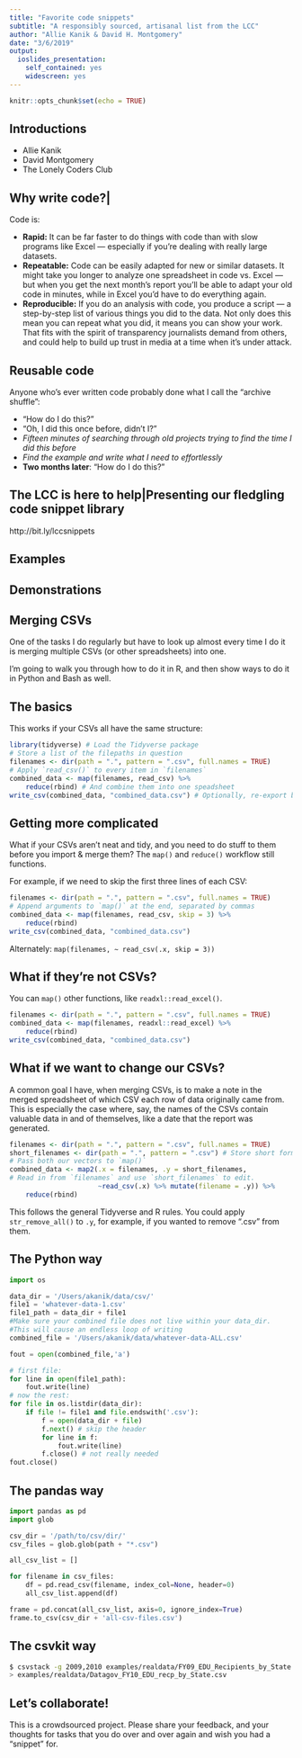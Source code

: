 ```yaml
---
title: "Favorite code snippets"
subtitle: "A responsibly sourced, artisanal list from the LCC"
author: "Allie Kanik & David H. Montgomery"
date: "3/6/2019"
output: 
  ioslides_presentation: 
    self_contained: yes
    widescreen: yes
---
```


```r
knitr::opts_chunk$set(echo = TRUE)
```

## Introductions

- Allie Kanik
- David Montgomery
- The Lonely Coders Club

## Why write code?|

Code is: 

- **Rapid:** It can be far faster to do things with code than with slow programs like Excel — especially if you're dealing with really large datasets.
- **Repeatable:** Code can be easily adapted for new or similar datasets. It might take you longer to analyze one spreadsheet in code vs. Excel — but when you get the next month's report you'll be able to adapt your old code in minutes, while in Excel you'd have to do everything again.
- **Reproducible:** If you do an analysis with code, you produce a script — a step-by-step list of various things you did to the data. Not only does this mean you can repeat what you did, it means you can show your work. That fits with the spirit of transparency journalists demand from others, and could help to build up trust in media at a time when it's under attack.

## Reusable code

Anyone who's ever written code probably done what I call the "archive shuffle":

- "How do I do this?"
- "Oh, I did this once before, didn't I?"
- *Fifteen minutes of searching through old projects trying to find the time I did this before*
- *Find the example and write what I need to effortlessly*
- **Two months later**: "How do I do this?"

## The LCC is here to help|Presenting our fledgling code snippet library

http://bit.ly/lccsnippets

## Examples

## Demonstrations

## Merging CSVs

One of the tasks I do regularly but have to look up almost every time I do it is merging multiple CSVs (or other spreadsheets) into one.

I'm going to walk you through how to do it in R, and then show ways to do it in Python and Bash as well.

## The basics

This works if your CSVs all have the same structure: 

```r
library(tidyverse) # Load the Tidyverse package
# Store a list of the filepaths in question
filenames <- dir(path = ".", pattern = ".csv", full.names = TRUE) 
# Apply `read_csv()` to every item in `filenames`
combined_data <- map(filenames, read_csv) %>% 
	reduce(rbind) # And combine them into one speadsheet
write_csv(combined_data, "combined_data.csv") # Optionally, re-export back to CSV.
```

## Getting more complicated

What if your CSVs aren't neat and tidy, and you need to do stuff to them before you import & merge them? The `map()` and `reduce()` workflow still functions.

For example, if we need to skip the first three lines of each CSV: 

```r
filenames <- dir(path = ".", pattern = ".csv", full.names = TRUE) 
# Append arguments to `map()` at the end, separated by commas
combined_data <- map(filenames, read_csv, skip = 3) %>% 
	reduce(rbind) 
write_csv(combined_data, "combined_data.csv") 
```

Alternately: ` map(filenames, ~ read_csv(.x, skip = 3))`

## What if they're not CSVs?

You can `map()` other functions, like `readxl::read_excel()`.

```r
filenames <- dir(path = ".", pattern = ".csv", full.names = TRUE) 
combined_data <- map(filenames, readxl::read_excel) %>% 
	reduce(rbind)
write_csv(combined_data, "combined_data.csv")
```

## What if we want to change our CSVs?

A common goal I have, when merging CSVs, is to make a note in the merged spreadsheet of which CSV each row of data originally came from. This is especially the case where, say, the names of the CSVs contain valuable data in and of themselves, like a date that the report was generated. 

```r
filenames <- dir(path = ".", pattern = ".csv", full.names = TRUE) 
short_filenames <- dir(path = ".", pattern = ".csv") # Store short forms of filenames
# Pass both our vectors to `map()`
combined_data <- map2(.x = filenames, .y = short_filenames, 
# Read in from `filenames` and use `short_filenames` to edit.
					  ~read_csv(.x) %>% mutate(filename = .y)) %>% 
	reduce(rbind)
```

This follows the general Tidyverse and R rules. You could apply `str_remove_all()` to `.y`, for example, if you wanted to remove ".csv" from them. 

## The Python way{.smaller}

```python
import os

data_dir = '/Users/akanik/data/csv/'
file1 = 'whatever-data-1.csv'
file1_path = data_dir + file1
#Make sure your combined file does not live within your data_dir.
#This will cause an endless loop of writing
combined_file = '/Users/akanik/data/whatever-data-ALL.csv'

fout = open(combined_file,'a')

# first file:
for line in open(file1_path):
    fout.write(line)
# now the rest:    
for file in os.listdir(data_dir):
    if file != file1 and file.endswith('.csv'):
        f = open(data_dir + file)
        f.next() # skip the header
        for line in f:
            fout.write(line)
        f.close() # not really needed
fout.close()  
```

## The pandas way

```python
import pandas as pd
import glob

csv_dir = '/path/to/csv/dir/'
csv_files = glob.glob(path + "*.csv")

all_csv_list = []

for filename in csv_files:
    df = pd.read_csv(filename, index_col=None, header=0)
    all_csv_list.append(df)

frame = pd.concat(all_csv_list, axis=0, ignore_index=True)
frame.to_csv(csv_dir + 'all-csv-files.csv')
```

## The csvkit way

```bash
$ csvstack -g 2009,2010 examples/realdata/FY09_EDU_Recipients_by_State.csv\
> examples/realdata/Datagov_FY10_EDU_recp_by_State.csv
```

## Let's collaborate!

This is a crowdsourced project. Please share your feedback, and your thoughts for tasks that you do over and over again and wish you had a "snippet" for.
